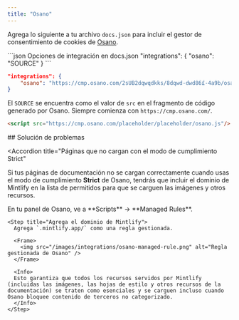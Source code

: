 ```yaml
---
title: "Osano"
---
```


Agrega lo siguiente a tu archivo `docs.json` para incluir el gestor de consentimiento de cookies de [Osano](https://www.osano.com/).

<CodeGroup>
  ```json Opciones de integración en docs.json
  "integrations": {
      "osano": "SOURCE"
  }
  ```

  ```json Ejemplo
  "integrations": {
      "osano": "https://cmp.osano.com/2sUB2dqwqdkks/8dqwd-dwd86£-4a9b/osano.js"
  }
  ```
</CodeGroup>

El `SOURCE` se encuentra como el valor de `src` en el fragmento de código generado por Osano. Siempre comienza con `https://cmp.osano.com/`.

```html Fragmento de código de Osano
<script src="https://cmp.osano.com/placeholder/placeholder/osano.js"/>
```


<div id="troubleshooting">
  ## Solución de problemas
</div>

<Accordion
  title="Páginas que no cargan con el modo de cumplimiento Strict"
>
  Si tus páginas de documentación no se cargan correctamente cuando usas el modo de cumplimiento **Strict** de Osano, tendrás que incluir el dominio de Mintlify en la lista de permitidos para que se carguen las imágenes y otros recursos.

  <Steps>
    <Step title="Ve a Managed Rules">
      En tu panel de Osano, ve a **Scripts** → **Managed Rules**.
    </Step>

    <Step title="Agrega el dominio de Mintlify">
      Agrega `.mintlify.app/` como una regla gestionada.

      <Frame>
        <img src="/images/integrations/osano-managed-rule.png" alt="Regla gestionada de Osano" />
      </Frame>

      <Info>
      Esto garantiza que todos los recursos servidos por Mintlify (incluidas las imágenes, las hojas de estilo y otros recursos de la documentación) se traten como esenciales y se carguen incluso cuando Osano bloquee contenido de terceros no categorizado.
      </Info>
    </Step>
  </Steps>
</Accordion>
